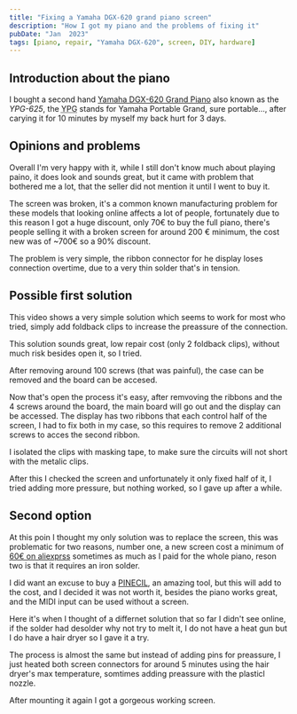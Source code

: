 ```yaml
---
title: "Fixing a Yamaha DGX-620 grand piano screen"
description: "How I got my piano and the problems of fixing it"
pubDate: "Jan  2023"
tags: [piano, repair, "Yamaha DGX-620", screen, DIY, hardware]
---
```



## Introduction about the piano

I bought a second hand [Yamaha DGX-620 Grand Piano](https://en.wikipedia.org/wiki/Yamaha_DGX-620) also known as the <i>YPG-625</i>, the <abbr title="Yamaha Portable Grand">YPG</abbr> stands for Yamaha Portable Grand, sure portable..., after carying it for 10 minutes by myself my back hurt for 3 days.

## Opinions and problems

Overall I'm very happy with it, while I still don't know much about playing paino, it does look and sounds great, but it came with problem that bothered me a lot, that the seller did not mention it until I went to buy it.

The screen was broken, it's a common known manufacturing problem for these models that looking online affects a lot of people, fortunately due to this reason I got a huge discount, only 70€ to buy the full piano, there's people selling it with a broken screen for around 200 € minimum, the cost new was of ~700€ so a 90% discount.

The problem is very simple, the ribbon connector for he display loses connection overtime, due to a very thin solder that's in tension.

## Possible first solution

This video shows a very simple solution which seems to work for most who tried, simply add foldback clips to increase the preassure of the connection.

<YoutubeVideo
  videoId="JNsmoBEO4nI"
  videoTitle="Yamaha YPG / DGX LCD Screen Fix, Easy & Fast"
/>

This solution sounds great, low repair cost (only 2 foldback clips), without much risk besides open it, so I tried.

After removing around 100 screws (that was painful), the case can be removed and the board can be accesed.

Now that's open the process it's easy, after remvoving the ribbons and the 4 screws around the board, the main board will go out and the display can be accessed.
The display has two ribbons that each control half of the screen, I had to fix both in my case, so this requires to remove 2 additional screws to acces the second ribbon.

I isolated the clips with masking tape, to make sure the circuits will not short with the metalic clips.

After this I checked the screen and unfortunately it only fixed half of it, I tried adding more pressure, but nothing worked, so I gave up after a while.

## Second option

At this poin I thought my only solution was to replace the screen, this was problematic for two reasons, number one, a new screen cost a minimum of [60€ on aliexprss](https://de.aliexpress.com/item/1005004712449602.html) sometimes as much as I paid for the whole piano, reson two is that it requires an iron solder.

I did want an excuse to buy a [PINECIL](https://pine64.com/product/pinecil-smart-mini-portable-soldering-iron/), an amazing tool, but this will add to the cost, and I decided it was not worth it, besides the piano works great, and the MIDI input can be used without a screen.

Here it's when I thought of a differnet solution that so far I didn't see online, if the solder had desolder why not try to melt it, I do not have a heat gun but I do have a hair dryer so I gave it a try.

The process is almost the same but instead of adding pins for preassure, I just heated both screen connectors for around 5 minutes using the hair dryer's max temperature, somtimes adding preassure with the plasticl nozzle.

After mounting it again I got a gorgeous working screen.

<YoutubeVideo
  videoId="fPGboN25uWo"
  videoTitle="Yamaha DGX-620 Grand Piano Screen Repair"
/>
